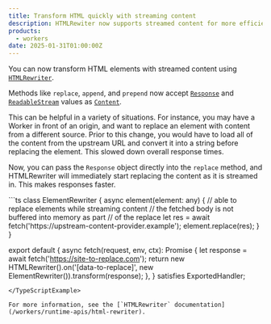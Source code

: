```yaml
---
title: Transform HTML quickly with streaming content
description: HTMLRewiter now supports streamed content for more efficient replacement of HTML elements
products:
  - workers
date: 2025-01-31T01:00:00Z
---
```



You can now transform HTML elements with streamed content using [`HTMLRewriter`](/workers/runtime-apis/html-rewriter).

Methods like `replace`, `append`, and `prepend` now accept [`Response`](/workers/runtime-apis/response/) and [`ReadableStream`](/workers/runtime-apis/streams/readablestream/)
values as [`Content`](/workers/runtime-apis/html-rewriter/#global-types).

This can be helpful in a variety of situations. For instance, you may have a Worker in front of an origin,
and want to replace an element with content from a different source. Prior to this change, you would have to load
all of the content from the upstream URL and convert it into a string before replacing the element. This slowed
down overall response times.

Now, you can pass the `Response` object directly into the `replace` method, and HTMLRewriter will immediately
start replacing the content as it is streamed in. This makes responses faster.

<TypeScriptExample filename="index.ts">
```ts
class ElementRewriter {
	async element(element: any) {
		// able to replace elements while streaming content
		// the fetched body is not buffered into memory as part
		// of the replace
		let res = await fetch('https://upstream-content-provider.example');
		element.replace(res);
	}
}

export default {
	async fetch(request, env, ctx): Promise<Response> {
		let response = await fetch('https://site-to-replace.com');
		return new HTMLRewriter().on('[data-to-replace]', new ElementRewriter()).transform(response);
	},
} satisfies ExportedHandler<Env>;
```
</TypeScriptExample>

For more information, see the [`HTMLRewriter` documentation](/workers/runtime-apis/html-rewriter).
